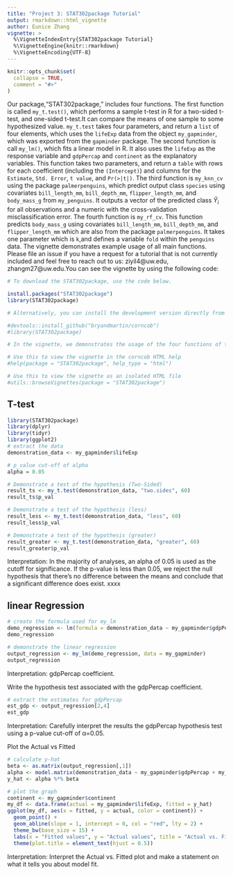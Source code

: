 ```yaml
---
title: "Project 3: STAT302package Tutorial"
output: rmarkdown::html_vignette
author: Eunice Zhang
vignette: >
  %\VignetteIndexEntry{STAT302package Tutorial}
  %\VignetteEngine{knitr::rmarkdown}
  %\VignetteEncoding{UTF-8}
---
```


```r
knitr::opts_chunk$set(
  collapse = TRUE,
  comment = "#>"
)
```

Our package,"STAT302package," includes four functions. The first function is called `my_t.test()`, which performs a sample t-test in R for a two-sided t-test, and one-sided t-test.It can compare the means of one sample to some hypothesized value. `my_t.test` takes four parameters, and return a `list` of four elements, which uses the `lifeExp` data from the object `my_gapminder`, which was exported from the `gapminder` package. The second function is call `my_lm()`, which fits a linear model in R. It also uses the `lifeExp` as the response variable and `gdpPercap` and `continent` as the explanatory variables. This function takes two parameters, and return a `table` with rows for each coefficient (including the `(Intercept)`) and columns for the `Estimate`, `Std. Error`, `t value`, and `Pr(>|t|)`. The third function is `my_knn_cv` using the package `palmerpenguins`, which predict output class `species` using covariates `bill_length_mm`, `bill_depth_mm`, `flipper_length_mm`, and `body_mass_g` from `my_penguins`. It outputs a vector of the predicted class $\hat{Y}_{i}$ for all observations and a numeric with the cross-validation misclassification error. The fourth function is `my_rf_cv`. This function predicts `body_mass_g` using covariates `bill_length_mm`, `bill_depth_mm`, and `flipper_length_mm` which are also from the package `palmerpenguins`. It takes one parameter which is `k`,and defines a variable `fold` within the `penguins` data. The vignette demonstrates example usage of all main functions. Please file an issue if you have a request for a tutorial that is not currently included and feel free to reach out to us: ziyil4@uw.edu, zhangm27@uw.edu.You can see the vignette by using the following code:


```r
# To download the STAT302package, use the code below. 

install.packages("STAT302package")
library(STAT302package)

# Alternatively, you can install the development version directly from GitHub.

#devtools::install_github("bryandmartin/corncob")
#library(STAT302package)

# In the vignette, we demonstrates the usage of the four functions of this package and explains how to use this package. 

# Use this to view the vignette in the corncob HTML help
#help(package = "STAT302package", help_type = "html")

# Use this to view the vignette as an isolated HTML file
#utils::browseVignettes(package = "STAT302package")

```


## T-test
```r
library(STAT302package)
library(dplyr)
library(tidyr)
library(ggplot2)
# extract the data
demonstration_data <- my_gapminder$lifeExp

# p_value cut-off of alpha
alpha = 0.05

# Demonstrate a test of the hypothesis (Two-Sided)
result_ts <- my_t.test(demonstration_data, "two.sides", 60)
result_ts$p_val 

# Demonstrate a test of the hypothesis (less)
result_less <- my_t.test(demonstration_data, "less", 60)
result_less$p_val

# Demonstrate a test of the hypothesis (greater)
result_greater <- my_t.test(demonstration_data, "greater", 60)
result_greater$p_val
```
Interpretation: In the majority of analyses, an alpha of 0.05 is used as the cutoff for significance. If the p-value is less than 0.05, we reject the null hypothesis that there’s no difference between the means and conclude that a significant difference does exist. xxxx

## linear Regression
```r
# create the formula used for my_lm
demo_regression <- lm(formula = demonstration_data ~ my_gapminder$gdpPercap + my_gapminder$continent, data = my_gapminder)
demo_regression

# demonstrate the linear regression
output_regression <- my_lm(demo_regression, data = my_gapminder)
output_regression
```
Interpretation: gdpPercap coefficient.

Write the hypothesis test associated with the gdpPercap coefficient.
```r
# extract the estimates for gdpPercap
est_gdp <- output_regression[2,4]
est_gdp
```
Interpretation: Carefully interpret the results the gdpPercap hypothesis test using a p-value cut-off of α=0.05.

Plot the Actual vs Fitted
```r
# calculate y-hat
beta <- as.matrix(output_regression[,1])
alpha <- model.matrix(demonstration_data ~ my_gapminder$gdpPercap + my_gapminder$continent, data = my_gapminder)
y_hat <- alpha %*% beta

# plot the graph
continent <- my_gapminder$continent
my_df <- data.frame(actual = my_gapminder$lifeExp, fitted = y_hat) 
ggplot(my_df, aes(x = fitted, y = actual, color = continent)) +
  geom_point() +
  geom_abline(slope = 1, intercept = 0, col = "red", lty = 2) + 
  theme_bw(base_size = 15) +
  labs(x = "Fitted values", y = "Actual values", title = "Actual vs. Fitted") +
  theme(plot.title = element_text(hjust = 0.5))
```
Interpretation: Interpret the Actual vs. Fitted plot and make a statement on what it tells you about model fit.



